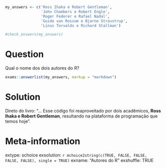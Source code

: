 ```r
my_answers <- c('Ross Ihaka e Robert Gentleman', 
                'John Chambers e Robert Engle',
                'Roger Federer e Rafael Nadal',
                'Guido van Rossum e Bjarne Stroustrup',
                'Linus Torvalds e Richard Stallman')

#check_answers(my_answers)
```

Question
========

Qual o nome dos dois autores do R?

```r
exams::answerlist(my_answers, markup = "markdown")
```

Solution
================

Direto do livro: "... Esse código foi reaproveitado por dois acadêmicos, **Ross Ihaka e Robert Gentleman**, resultando na plataforma de programação que temos hoje".

Meta-information
================
extype: schoice
exsolution: `r mchoice2string(c(TRUE, FALSE, FALSE, FALSE, FALSE), single = TRUE)`
exname: "Autores do R"
exshuffle: TRUE

